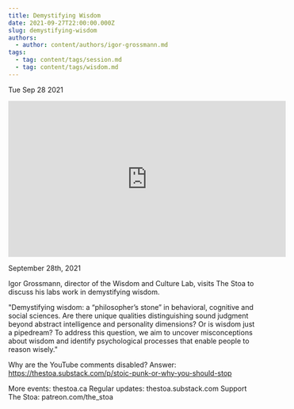 ```yaml
---
title: Demystifying Wisdom
date: 2021-09-27T22:00:00.000Z
slug: demystifying-wisdom
authors:
  - author: content/authors/igor-grossmann.md
tags:
  - tag: content/tags/session.md
  - tag: content/tags/wisdom.md
---
```






Tue Sep 28 2021

<iframe width="560" height="315" src="https://www.youtube.com/embed/bu-WoC-jdbg" title="Demystifying Wisdom w/ Igor Grossmann" frameborder="0" allow="accelerometer; autoplay; clipboard-write; encrypted-media; gyroscope; picture-in-picture" allowfullscreen ></iframe>

September 28th, 2021

Igor Grossmann, director of the Wisdom and Culture Lab, visits The Stoa to discuss his labs work in demystifying wisdom.

"Demystifying wisdom: a “philosopher’s stone” in behavioral, cognitive and social sciences. Are there unique qualities distinguishing sound judgment beyond abstract intelligence and personality dimensions? Or is wisdom just a pipedream? To address this question, we aim to uncover misconceptions about wisdom and identify psychological processes that enable people to reason wisely."

Why are the YouTube comments disabled? Answer: https://thestoa.substack.com/p/stoic-punk-or-why-you-should-stop

More events: thestoa.ca
Regular updates: thestoa.substack.com
Support The Stoa: patreon.com/the_stoa


